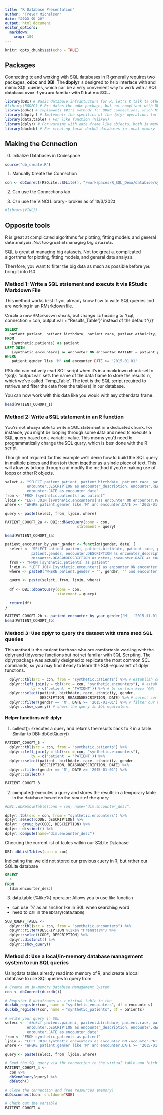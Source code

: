 ```yaml
---
title: "R Database Presentation"
author: "Trevor Michelson"
date: "2023-09-20"
output: html_document
editor_options: 
  markdown: 
    wrap: 150
---
```


```r
knitr::opts_chunk$set(echo = TRUE)
```

## Packages

Connecting to and working with SQL databases in R generally requires two packages, **odbc** and **DBI**. The **dbplyr** is designed to help interface
with and mimic SQL queries, which can be a very convenient way to work with a SQL database even if you are familiar with R but not SQL.

```r
library(DBI) # Basic database infrastucture for R, let's R talk to other databases (MS SQL, MySQL, Oracle, Etc.)
#library(RODBC) # Pre-dates the odbc package, but not compliant with DBI and is no longer in active development
library(odbc) # Implements DBI's methods for ODBC connections, which MS SQL uses
library(dbplyr) # Implements the specifics of the dplyr operations for remote SQL table
library(data.table) # For like function (%like%)
library(dplyr) # For working with data frame like objects, both in memory and out of memory
library(duckdb) # For creating local duckdb databases in local memory
```

## Making the Connection

0.  Initialize Databases in Codespace

```r
source("db_create.R")
```

1.  Manually Create the Connection

```r
con <- dbConnect(RSQLite::SQLite(), "/workspaces/R_SQL_Demo/database/synthetic.db", timeout = 10)
```

2.  Can use the Connections tab

3.  Can use the VINCI Library - broken as of 10/3/2023

```r
#library(VINCI)
```

## Opposite tools

R is great at complicated algorithms for plotting, fitting models, and general data analysis. Not too great at managing big datasets.

SQL is great at managing big datasets. Not too great at complicated algorithms for plotting, fitting models, and general data analysis.

Therefore, you want to filter the big data as much as possible before you bring it into R.0

### Method 1: Write a SQL statement and execute it via RStudio Markdown File

This method works best if you already know how to write SQL queries and are working in an RMarkdown file.

Create a new RMarkdown chunk, but change its heading to '{sql, connection = con, output.var = "Results_Table"}' instead of the default '{r}'

```sql
SELECT 
  patient.patient, patient.birthdate, patient.race, patient.ethnicity, patient.gender, encounter.DESCRIPTION as encounter_description, encounter.REASONDESCRIPTION as notes, encounter.DATE as encounter_date
FROM 
   [synthetic.patients] as patient
LEFT JOIN
   [synthetic.encounters] as encounter ON encounter.PATIENT = patient.patient
WHERE 
   patient.gender like 'M' and encounter.DATE >= '2015-01-01' 
```

RStudio can natively read SQL script when it's in a markdown chunk set to '{sql}'. 'output.var' sets the name of the data frame to store the results
in, which we've called 'Temp_Table'. The text is the SQL script required to retrieve and filter the data from the table(s) in our database.

You can now work with this data like you would with any other data frame.

```r
head(PATIENT_COHORT_1)
```

### Method 2: Write a SQL statement in an R function

You're not always able to write a SQL statement in a dedicated chunk. For instance, you might be looping through some data and need to execute a SQL
query based on a variable value. This means you'd need to programmatically change the SQL query, which is best done with the R script.

Though not required for this example we'll demo how to build the SQL query in multiple pieces and then join them together as a single piece of text.
This will allow us to loop through and modify the method if you're making use of loops or other R objects.

```r
select <- "SELECT patient.patient, patient.birthdate, patient.race, patient.ethnicity, patient.gender, 
          encounter.DESCRIPTION as encounter_description, encounter.REASONDESCRIPTION as notes,
          encounter.DATE as encounter_date"
from <- "FROM [synthetic.patients] as patient"
ljoin <- "LEFT JOIN [synthetic.encounters] as encounter ON encounter.PATIENT = patient.patient"
where <- "WHERE patient.gender like 'M' and encounter.DATE >= '2015-01-01'"

query <- paste(select, from, ljoin, where)

PATIENT_COHORT_2a <- DBI::dbGetQuery(conn = con,
                                 statement = query)

head(PATIENT_COHORT_2a)
```

```r
patient_encounter_by_year_gender <- function(gender, date) {
  select <- "SELECT patient.patient, patient.birthdate, patient.race, patient.ethnicity, 
            patient.gender, encounter.DESCRIPTION as encounter_description, 
            encounter.REASONDESCRIPTION as notes, encounter.DATE as encounter_date"
  from <- "FROM [synthetic.patients] as patient"
  ljoin <- "LEFT JOIN [synthetic.encounters] as encounter ON encounter.PATIENT = patient.patient"
  where <- paste0("WHERE patient.gender = '", gender, "' and encounter.DATE >= '", date,"'")

  query <- paste(select, from, ljoin, where)
  
  df <- DBI::dbGetQuery(conn = con,
                        statement = query)
  
  return(df)
}

PATIENT_COHORT_2b <- patient_encounter_by_year_gender('M', '2015-01-01')
head(PATIENT_COHORT_2b)
```

### Method 3: Use dplyr to query the dataset with translated SQL queries

This method is the easiest for those who are comfortable working with the dplyr and tidyverse functions but not yet familiar with SQL Scripting. The
dplyr package was actually designed to replicate the most common SQL commands, so you may find it easy to learn the SQL-equivalent of dplyr functions.

```r
  dplyr::tbl(src = con, from = "synthetic.patients") %>% # establish connection, grab our main table (FROM)
  dplyr::left_join(y = tbl(src = con, "synthetic.encounters"), # establish connection to join another table (LEFT JOIN)
            by = c('patient' = 'PATIENT')) %>% # by certain keys (ON)
  dplyr::select(patient, birthdate, race, ethnicity, gender,
                DESCRIPTION, REASONDESCRIPTION, DATE) %>% # select certain variables (SELECT)
  dplyr::filter(gender == 'M', DATE >= '2015-01-01') %>% # filter our main table by variables (WHERE)
  dplyr::show_query() # shows the query in SQL equivalent
```

#### Helper functions with dplyr

1.  collect(): executes a query and returns the results back to R in a table. Similar to DBI::dbGetQuery()

```r
PATIENT_COHORT_3 <-
  dplyr::tbl(src = con, from = "synthetic.patients") %>% 
  dplyr::left_join(y = tbl(src = con, "synthetic.encounters"), 
            by = c('patient' = 'PATIENT')) %>% 
  dplyr::select(patient, birthdate, race, ethnicity, gender,
                DESCRIPTION, REASONDESCRIPTION, DATE) %>% 
  dplyr::filter(gender == 'M', DATE >= '2015-01-01') %>% 
  dplyr::collect() 

PATIENT_COHORT_3
```

2.  compute(): executes a query and stores the results in a temporary table in the database based on the result of the query.

```r
#DBI::dbRemoveTable(conn = con, name="dim.encounter_desc")

dplyr::tbl(src = con, from = "synthetic.encounters") %>%
dplyr::select(CODE, DESCRIPTION) %>%
dplyr:: group_by(CODE, DESCRIPTION) %>% 
dplyr:: distinct() %>%
dplyr::compute(name="dim.encounter_desc")
```

Checking the current list of tables within our SQLite Database

```r
DBI::dbListTables(conn = con)
```

Indicating that we did not stored our previous query in R, but rather our SQLite database

```sql
SELECT
  *
FROM
  [dim.encounter_desc]
```

3.  data.table (%like%) operator: Allows you to use like function

-   can use '%' as an anchor like in SQL when searching word
-   need to call in the library(data.table)

```r
SUB_QUERY_TABLE <- 
  dplyr::tbl(src = con, from = "synthetic.encounters") %>%
  dplyr::filter(DESCRIPTION %like% "Prenatal%") %>%
  dplyr::select(CODE, DESCRIPTION) %>%
  dplyr::distinct() %>%
  dplyr::show_query()
```

### Method 4: Use a local/in-memory database management system to run SQL queries

Usingdata tables already read into memory of R, and create a local database to use SQL queries to query from.

```r
# Create an in-memory Database Management System
con <- dbConnect(duckdb())

# Register R dataframes as a virtual table in the 
duckdb_register(con, name = "synthetic_encounters", df = encounters)
duckdb_register(con, name = "synthetic_patients", df = patients)

# write your query in SQL
select <- "SELECT patient.patient, patient.birthdate, patient.race, patient.ethnicity, patient.gender,
          encounter.DESCRIPTION as encounter_description, encounter.REASONDESCRIPTION as notes, 
          encounter.DATE as encounter_date"
from <- "FROM synthetic_patients as patient"
ljoin <- "LEFT JOIN synthetic_encounters as encounter ON encounter.PATIENT = patient.patient"
where <- "WHERE patient.gender like 'M' and encounter.DATE >= '2015-01-01'"

query <- paste(select, from, ljoin, where)

# Send the SQL query via the connection to the virtual table and fetch the result
PATIENT_COHORT_4 <- 
  con %>% 
  dbSendQuery(query) %>%
  dbFetch()

# Close the connection and free resources (memory) 
dbDisconnect(con, shutdown=TRUE)

# Check out the variable
PATIENT_COHORT_4
```
